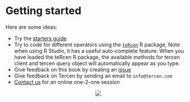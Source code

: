 # Getting started {#getting-started}
Here are some ideas:

* Try the [starters guide](https://tercen.github.io/starters-guide/)
* Try to code for different operators using the [`teRcen`](https://github.com/tercen/tercen) R package, Note when using R Studio, it has a useful auto-complete feature. When you have loaded the teRcen R package, the available methods for tercen client and tercen query object will automatically appear as you type.
* Give feedback on this book by creating an [issue](https://github.com/tercen/tercen-book/issues)
* Give feedback on Tercen by sending an email to `info@tercen.com`
* [Contact us](mailto:info@tercen.com) for an online one-2-one session


<center>![](images/stairs.png)</center>
